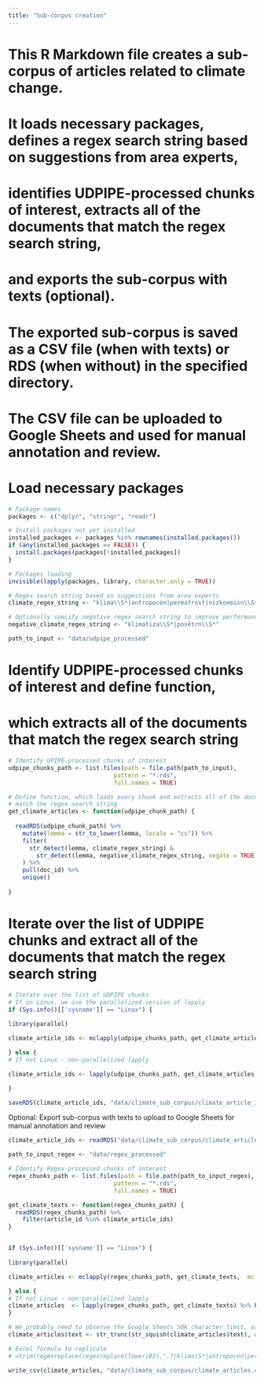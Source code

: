 ```yaml
---
title: "Sub-corpus creation"
---
```

# This R Markdown file creates a sub-corpus of articles related to climate change. 
# It loads necessary packages, defines a regex search string based on suggestions from area experts,
# identifies UDPIPE-processed chunks of interest, extracts all of the documents that match the regex search string, 
# and exports the sub-corpus with texts (optional). 
# The exported sub-corpus is saved as a CSV file (when with texts) or RDS (when without) in the specified directory.
# The CSV file can be uploaded to Google Sheets and used for manual annotation and review.

# Load necessary packages
```r
# Package names
packages <- c("dplyr", "stringr", "readr")

# Install packages not yet installed
installed_packages <- packages %in% rownames(installed.packages())
if (any(installed_packages == FALSE)) {
  install.packages(packages[!installed_packages])
}

# Packages loading
invisible(lapply(packages, library, character.only = TRUE))

# Regex search string based on suggestions from area experts
climate_regex_string <- "klima\\S*|antropocén|permafrost|nízkoemisn\\S+|uhlíkov\\S*|větrn\\S+|IPCC|UNFCCC|fosiln\\S+"

# Optionally specify negative regex search string to improve performance
negative_climate_regex_string <- "klimatiza\\S*|povětrn\\S*"

path_to_input <- "data/udpipe_processed"

```

# Identify UDPIPE-processed chunks of interest and define function, 
# which extracts all of the documents that match the regex search string
```r
# Identify UPIPE-processed chunks of interest
udpipe_chunks_path <- list.files(path = file.path(path_to_input),
                              pattern = "*.rds",
                              full.names = TRUE)

# Define function, which loads every chunk and extracts all of the documents that 
# match the regex search string
get_climate_articles <- function(udpipe_chunk_path) {
  
  readRDS(udpipe_chunk_path) %>%
    mutate(lemma = str_to_lower(lemma, locale = "cs")) %>%
    filter(
      str_detect(lemma, climate_regex_string) &
        str_detect(lemma, negative_climate_regex_string, negate = TRUE)
    ) %>%
    pull(doc_id) %>%
    unique()
  
}
```

# Iterate over the list of UDPIPE chunks and extract all of the documents that match the regex search string
```r
# Iterate over the list of UDPIPE chunks
# If on Linux, we use the parallelized version of lapply
if (Sys.info()[['sysname']] == "Linux") {
  
library(parallel)

climate_article_ids <- mclapply(udpipe_chunks_path, get_climate_articles,  mc.cores = detectCores() - 2) %>% unlist()

} else {
# If not Linux - non-parallelized lapply

climate_article_ids <- lapply(udpipe_chunks_path, get_climate_articles) %>% unlist()

}

saveRDS(climate_article_ids, "data/climate_sub_corpus/climate_article_ids.rds")

```

Optional: Export sub-corpus with texts to upload to Google Sheets for manual annotation and review
```r

climate_article_ids <- readRDS("data/climate_sub_corpus/climate_article_ids.rds")

path_to_input_regex <- "data/regex_processed"

# Identify Regex-processed chunks of interest
regex_chunks_path <- list.files(path = file.path(path_to_input_regex),
                              pattern = "*.rds",
                              full.names = TRUE)

get_climate_texts <- function(regex_chunks_path) {
  readRDS(regex_chunks_path) %>%
    filter(article_id %in% climate_article_ids)
}


if (Sys.info()[['sysname']] == "Linux") {
  
library(parallel)

climate_articles <- mclapply(regex_chunks_path, get_climate_texts,  mc.cores = detectCores() - 2) %>% bind_rows()

} else {
# If not Linux - non-parallelized lapply
climate_articles  <- lapply(regex_chunks_path, get_climate_texts) %>% bind_rows()
}

# We probably need to observe the Google Sheets 50k character limit, otherwise the text of the article will not appear.
climate_articles$text <- str_trunc(str_squish(climate_articles$text), width = 49997, side = "right", ellipsis = "...")

# Excel formula to replicate
# =trim(regexreplace(regexreplace(lower(B2),".?(klima\S*|antropocén|permafrost|nízkoemisn\S+|uhlíkov\S*|větrn\S+|IPCC|UNFCCC|fosiln\S+)|.", "$1 "), "klimatiza\S*|povětrn\S*|\.", ""))

write_csv(climate_articles, "data/climate_sub_corpus/climate_articles.csv")

```


